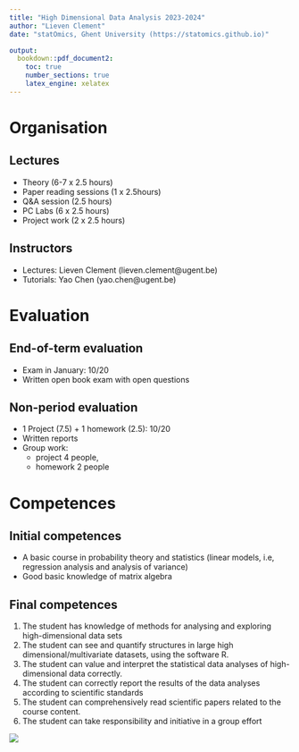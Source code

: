 ```yaml
---
title: "High Dimensional Data Analysis 2023-2024"
author: "Lieven Clement"
date: "statOmics, Ghent University (https://statomics.github.io)"

output:
  bookdown::pdf_document2:
    toc: true
    number_sections: true
    latex_engine: xelatex
---
```


# Organisation
## Lectures

- Theory (6-7 x 2.5 hours)
- Paper reading sessions (1 x 2.5hours)
- Q&A session (2.5 hours)
- PC Labs (6 x 2.5 hours)
- Project work (2 x 2.5 hours)

## Instructors 

- Lectures: Lieven Clement (lieven.clement@ugent.be)
- Tutorials: Yao Chen (yao.chen@ugent.be)

# Evaluation

## End-of-term evaluation

- Exam in January: 10/20
- Written open book exam with open questions

## Non-period evaluation 

- 1 Project (7.5) + 1 homework (2.5): 10/20
- Written reports
- Group work: 
    - project 4 people, 
    - homework 2 people

# Competences
## Initial competences

- A basic course in probability theory and statistics (linear models, i.e, regression analysis and analysis of variance)
- Good basic knowledge of matrix algebra

## Final competences

1. The student has knowledge of methods for analysing and exploring high-dimensional data sets
2. The student can see and quantify structures in large high dimensional/multivariate datasets, using the
software R.
3. The student can value and interpret the statistical data analyses of high-dimensional data correctly.
4. The student can correctly report the results of the data analyses according to scientific standards
5. The student can comprehensively read scientific papers related to the course content.
6. The student can take responsibility and initiative in a group effort

![](./figures/scoreMatrix.png)


